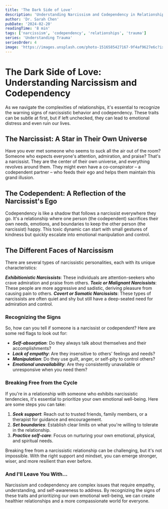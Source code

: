 ```yaml
---
title: 'The Dark Side of Love'
description: 'Understanding Narcissism and Codependency in Relationships'
author: 'Dr. Sarah Chen'
pubDate: '2024-02-20'
readingTime: '8 min'
tags: ['narcissism', 'codependency', 'relationships', 'trauma']
series: 'Understanding Trauma'
seriesOrder: 4
image: 'https://images.unsplash.com/photo-1516585427167-9f4af9627e6c?ixlib=rb-4.0.3&auto=format&fit=crop&w=1200&q=80'
---
```



<TableOfContents />

# The Dark Side of Love: Understanding Narcissism and Codependency

As we navigate the complexities of relationships, it's essential to recognize the warning signs of narcissistic behavior and codependency. These traits can be subtle at first, but if left unchecked, they can lead to emotional distress and even ruin our lives.

## The Narcissist: A Star in Their Own Universe

Have you ever met someone who seems to suck all the air out of the room? Someone who expects everyone's attention, admiration, and praise? That's a narcissist. They are the center of their own universe, and everything revolves around them. They might even have a co-conspirator – a codependent partner – who feeds their ego and helps them maintain this grand illusion.

## The Codependent: A Reflection of the Narcissist's Ego

Codependency is like a shadow that follows a narcissist everywhere they go. It's a relationship where one person (the codependent) sacrifices their own needs, emotions, and boundaries to keep the other person (the narcissist) happy. This toxic dynamic can start with small gestures of kindness but quickly escalate into emotional manipulation and control.

## The Different Faces of Narcissism

There are several types of narcissistic personalities, each with its unique characteristics:

**_Exhibitionistic Narcissists_**: These individuals are attention-seekers who crave admiration and praise from others.
**_Toxic or Malignant Narcissists_**: These people are more aggressive and sadistic, deriving pleasure from causing pain to others.
**_Covert or Somatic Narcissists_**: These types of narcissists are often quiet and shy but still have a deep-seated need for admiration and control.

### Recognizing the Signs

So, how can you tell if someone is a narcissist or codependent? Here are some red flags to look out for:

- **_Self-absorption_**: Do they always talk about themselves and their accomplishments?
- **_Lack of empathy_**: Are they insensitive to others' feelings and needs?
- **_Manipulation_**: Do they use guilt, anger, or self-pity to control others?
- **_Emotional unavailability_**: Are they consistently unavailable or unresponsive when you need them?

### Breaking Free from the Cycle

If you're in a relationship with someone who exhibits narcissistic tendencies, it's essential to prioritize your own emotional well-being. Here are some steps you can take:

1. **_Seek support_**: Reach out to trusted friends, family members, or a therapist for guidance and encouragement.
2. **_Set boundaries_**: Establish clear limits on what you're willing to tolerate in the relationship.
3. **_Practice self-care_**: Focus on nurturing your own emotional, physical, and spiritual needs.

Breaking free from a narcissistic relationship can be challenging, but it's not impossible. With the right support and mindset, you can emerge stronger, wiser, and more resilient than ever before.

### And I'll Leave You With...

Narcissism and codependency are complex issues that require empathy, understanding, and self-awareness to address. By recognizing the signs of these traits and prioritizing our own emotional well-being, we can create healthier relationships and a more compassionate world for everyone.
